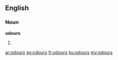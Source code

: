 ==English==

===Noun===
'''odours'''

# {{plural of|[[odour]]}}

[[ar:odours]]
[[eo:odours]]
[[fr:odours]]
[[ku:odours]]
[[my:odours]]